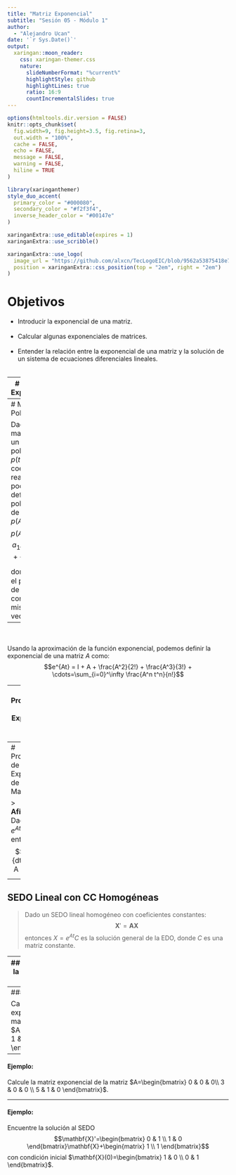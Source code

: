 ```yaml
---
title: "Matriz Exponencial"
subtitle: "Sesión 05 - Módulo 1"  
author: 
  - "Alejandro Ucan"
date: '`r Sys.Date()`'
output:
  xaringan::moon_reader:
    css: xaringan-themer.css
    nature:
      slideNumberFormat: "%current%"
      highlightStyle: github
      highlightLines: true
      ratio: 16:9
      countIncrementalSlides: true
---
```


```r
options(htmltools.dir.version = FALSE)
knitr::opts_chunk$set(
  fig.width=9, fig.height=3.5, fig.retina=3,
  out.width = "100%",
  cache = FALSE,
  echo = FALSE,
  message = FALSE, 
  warning = FALSE,
  hiline = TRUE
)
```

```r
library(xaringanthemer)
style_duo_accent(
  primary_color = "#000080",
  secondary_color = "#f2f3f4",
  inverse_header_color = "#00147e"
)
```

```r
xaringanExtra::use_editable(expires = 1)
xaringanExtra::use_scribble()
```

```r
xaringanExtra::use_logo(
  image_url = "https://github.com/alxcn/TecLogoEIC/blob/9562a53875418e749a296c85808a19c85fc4be74/IngenieriaCiencias_Horizontal_RGB.png",
  position = xaringanExtra::css_position(top = "2em", right = "2em")
)
```
# Objetivos 

* Introducir la exponencial de una matriz. <br/><br/>
* Calcular algunas exponenciales de matrices. <br/><br/>
* Entender la relación entre la exponencial de una matriz y la solución de un sistema de ecuaciones diferenciales lineales. <br/><br/>

---
# Función Exponencial

De cálculo de una variable sabemos que la función exponencial se puede aproximar (usando derivadas) mediante:
$$e^x \approx 1 + x + \frac{x^2}{2!} + \frac{x^3}{3!} + \cdots O(x^{n+1})$$

lo cual converge cuando tomamos una serie infinita de términos: $$e^x = \sum_{n=0}^{\infty} \frac{x^n}{n!}$$

---
# Matrices y Polinomios:

Dada una matrix $A$ y un un polinomio $p(t)$ de coeficientes reales, podemos definir el polinomio de la matriz $p(A)$ como:
$$ p(A) = a_0 I + a_1 A + a_2 A^2 + \cdots + a_n A^n$$ donde $A^k$ es el producto de $A$ consigo misma $k$ veces.

--
<br/><br/>
Usando la aproximación de la función exponencial, podemos definir la exponencial de una matriz $A$ como:
$$e^{At} = I + A + \frac{A^2}{2!} + \frac{A^3}{3!} + \cdots=\sum_{i=0}^\infty \frac{A^n t^n}{n!}$$

---
# Propiedades de la Exponencial de una Matriz

> **Teorema:** La matriz exponencial $e^{At}$ de una matriz $A$ converge para cualquier matriz $A$ y cualquier número real $t$.

#### Ejemplo:

Dada la matriz $A=\begin{bmatrix} 3 & 0 \\ 0 & -2 \end{bmatrix}$, calcular $e^{At}$ y verificar su convergencia.

---
# Propiedades de la Exponencial de una Matriz

> **Afirmación:** Dada $A$ y $e^{At},$ entonces $$\frac{d}{dt} e^{At} = A e^{At}.$$

---
## SEDO Lineal con CC Homogéneas

> Dado un SEDO lineal homogéneo con coeficientes constantes: $$\mathbf{X}'=\mathbf{A}\mathbf{X}$$ entonces $X=e^{At}C$ es la solución general de la EDO, donde $C$ es una matriz constante. 

---
## ¿Cómo calcular la exponencial de una matriz?

Usemos la transformada de Laplace para calcular la exponencial de una matriz $A$: $$\mathbf{X}'=\mathbf{A}\mathbf{X}\quad \mathbf{X}(0)=\mathbf{I}$$

Aplicando Laplace obtenemos $$s\mathbf{x}(s)-\mathbf{I}=\mathbf{A}\mathbf{x(s)$$

---
#### Ejemplo:

Calcule la matriz exponencial de la matriz $A=\begin{bmatrix} 1 & -1 \\ 2 & -2 \end{bmatrix}$.

---
#### Ejemplo:

Calcule la matriz exponencial de la matriz $A=\begin{bmatrix} 0 & 0 & 0\\ 3 & 0 & 0 \\ 5 & 1 & 0  \end{bmatrix}$.

---
#### Ejemplo:

Encuentre la solución al SEDO $$\mathbf{X}'=\begin{bmatrix} 0 & 1 \\ 1 & 0 \end{bmatrix}\mathbf{X}+\begin{matrix} 1 \\ 1 \end{bmatrix}$$ con condición inicial $\mathbf{X}(0)=\begin{bmatrix} 1 & 0 \\ 0 & 1 \end{bmatrix}$.
